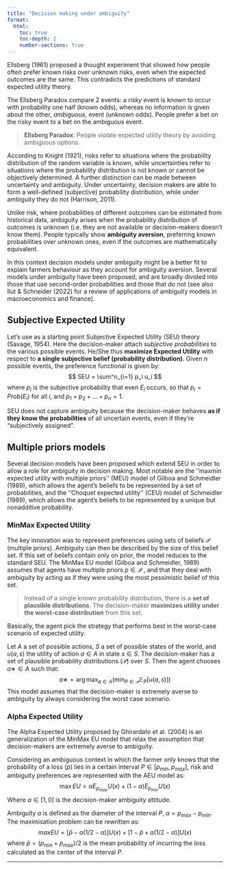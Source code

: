 ```yaml
---
title: "Decision making under ambiguity"
format: 
  html:
    toc: true
    toc-depth: 2
    number-sections: true
---
```


Ellsberg (1961) proposed a thought experiment that showed how people often prefer known risks over unknown risks, even when the expected outcomes are the same. This contradicts the predictions of standard expected utility theory.

The Ellsberg Paradox compare 2 events: a _risky_ event is known to occur with probability one half (known odds), whereas no information is given about the other, _ambiguous_, event (unknown odds). People prefer a bet on the risky event to a bet on the ambiguous event. 

>**Ellsberg Paradox**: People violate expected utility theory by avoiding ambiguous options.

According to Knight (1921), risks refer to situations where the probability distribution of the random variable is known, while uncertainties refer to situations where the probability distribution is not known or cannot be objectively determined. A further distinction can be made between uncertainty and ambiguity. Under uncertainty, decision makers are able to form a well-defined (subjective) probability distribution, while under ambiguity they do not (Harrison, 2011).

Unlike risk, where probabilities of different outcomes can be estimated from historical data, ambiguity arises when the probability distribution of outcomes is unknown (i.e. they are not available or decision-makers doesn't know them). People typically show **ambiguity aversion**, preferring known probabilities over unknown ones, even if the outcomes are mathematically equivalent. 

In this context decision models under ambiguity might be a better fit to explain farmers behaviour as they account for ambiguity aversion. Several models under ambiguity have been proposed, and are broadly divided into those that use second-order probabilities and those that do not (see also Ilut & Schneider (2022) for a review of applications of ambiguity models in macroeconomics and finance).


## Subjective Expected Utility

Let's use as a starting point Subjective Expected Utility (SEU) theory (Savage, 1954). Here the decision-maker attach _subjective probabilities_ to the various possible events. He/She thus **maximize Expected Utility** with respect to **a single subjective belief (probability distribution)**. Given $n$ possible events, the preference functional is given by:
$$
SEU = \sum^n_{i=1} p_i u_i
$$
where $p_i$ is the subjective probability that even $E_i$ occurs, so that $p_i = Prob(E_i)$ for all $i$, and $p_1 + p_2 + ... + p_n = 1$. 

SEU does not capture ambiguity because the decision-maker behaves **as if they know the probabilities** of all uncertain events, even if they’re "subjectively assigned".

## Multiple priors models

Several decision models have been proposed which extend SEU in order to allow a role for ambiguity in decision making. Most notable are the ‘‘maxmin expected utility with multiple priors’’ (MEU) model of Gilboa and Schmeidler (1989), which allows the agent’s beliefs to be represented by a set of probabilities, and the ‘‘Choquet expected utility’’ (CEU) model of Schmeidler (1989), which allows the agent’s beliefs to be represented by a unique but nonadditive probability.

### MinMax Expected Utility

The key innovation was to represent preferences using sets of beliefs $\mathcal{P}$ (multiple priors). Ambiguity can then be described by the size of this belief set. If this set of beliefs contain only on prior, the model reduces to the standard SEU. The MinMax EU model (Gilboa and Schmeidler, 1989) assumes that agents have multiple priors $p\in\mathcal{P}$ , and that they deal with ambiguity by acting as if they were using the most pessimistic belief of this set.

>Instead of a single known probability distribution, there is a **set of plausible distributions**. The decision-maker **maximizes utility under the worst-case distribution** from this set.

Basically, the agent pick the strategy that performs best in the worst-case scenario of expected utility.

Let $A$ a set of possible actions, $S$ a set of possible states of the world, and $u(a,s)$ the utility of action $a∈A$  in state $s∈S$. The decision-maker has a set of plausible probability distributions $(\mathcal{P})$ over $S$.  Then the agent chooses $a∗∈A$ such that:
$$
a∗=\arg\max_{a \in A} \left( \min_{P \in \mathcal{P}} \mathbb{E}_P[u(a, s)] \right)
$$
This model assumes that the decision-maker is extremely averse to ambiguity by always considering the worst case scenario.

### Alpha Expected Utility

The Alpha Expected Utility proposed by Ghirardato et al. (2004) is an generalization of the MinMax EU model that relax the assumption that decision-makers are extremely averse to ambiguity. 

Considering an ambiguous context in which the farmer only knows that the probability of a loss $(p)$ lies in a certain interval $P \in [p_{min},p_{max}]$, risk and ambiguity preferences are represented with the AEU model as:
$$
\max EU = \alpha E_{p_{max}}U(x) + (1 - \alpha)E_{p_{min}}U(x)
$$
Where $\alpha \in [1,0]$ is the decision-maker ambiguity attitude. 

Ambiguity $a$ is defined as the diameter of the interval $P$, $a=p_{max}-p_{min}$. The maximisation problem can be rewritten as: 
$$
maxEU = [\bar p - a(1/2-\alpha)]U(x) + [1-\bar p + a(1/2 - \alpha)]U(x)
$$
where $\bar p = (p_{min} + p_{max})/2$ is the mean probability of incurring the loss calculated as the center of the interval $P$.


__________________________________________________________________________

